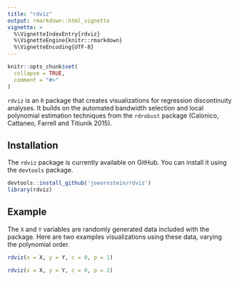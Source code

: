 ```yaml
---
title: "rdviz"
output: rmarkdown::html_vignette
vignette: >
  %\VignetteIndexEntry{rdviz}
  %\VignetteEngine{knitr::rmarkdown}
  %\VignetteEncoding{UTF-8}
---
```


```r
knitr::opts_chunk$set(
  collapse = TRUE,
  comment = "#>"
)
```


`rdviz` is an `R` package that creates visualizations for regression discontinuity analyses. It builds on the automated bandwidth selection and local polynomial estimation techniques from the `rdrobust` package (Calonico, Cattaneo, Farrell and Titiunik 2015). 

## Installation

The `rdviz` package is currently available on GitHub. You can install it using the `devtools` package.

```r
devtools::install_github('joeornstein/rdviz')
library(rdviz)
```

## Example

The `X` and `Y` variables are randomly generated data included with the package. Here are two examples visualizations using these data, varying the polynomial order.

```r
rdviz(x = X, y = Y, c = 0, p = 1)

rdviz(x = X, y = Y, c = 0, p = 2)
```
